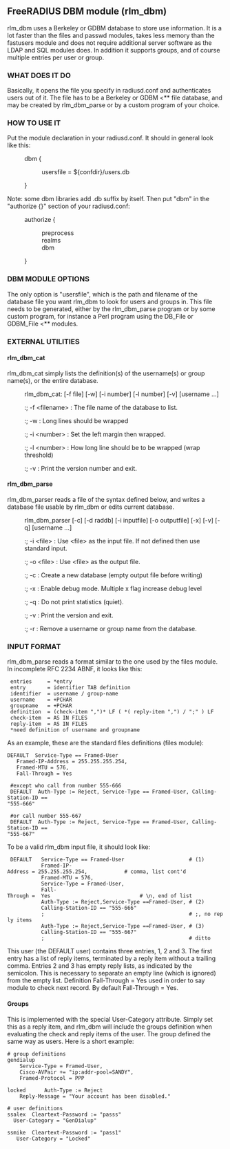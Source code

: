 ==FreeRADIUS DBM module (rlm_dbm)==

rlm_dbm uses a Berkeley or GDBM database to store use information. It is a lot faster than the files and passwd modules, takes less memory than the fastusers module and does not require additional server software as the LDAP and SQL modules does. In addition it supports groups, and of course multiple entries per user or group.

===WHAT DOES IT DO===

Basically, it opens the file you specify in radiusd.conf and authenticates users out of it. The file has to be a Berkeley or GDBM &lt;** file database, and may be created by rlm_dbm_parse or by a custom program of your choice. 

===HOW TO USE IT===

Put the module declaration in your radiusd.conf. It should in general look like this:
: dbm {
:: usersfile = ${confdir}/users.db
: }

Note: some dbm libraries add .db suffix by itself.
Then put "dbm" in the "authorize {}" section of your radiusd.conf:
: authorize {
:: preprocess
:: realms
:: dbm
: }

===DBM MODULE OPTIONS===

The only option is "usersfile", which is the path and filename of the database file you want rlm_dbm to look for users and groups in. This file needs to be generated, either by the rlm_dbm_parse program or by some custom program, for instance a Perl program using the DB_File or GDBM_File &lt;** modules.

===EXTERNAL UTILITIES===

====rlm_dbm_cat====

rlm_dbm_cat simply lists the definition(s) of the username(s) or group name(s), or the entire database.

: rlm_dbm_cat: [-f file] [-w] [-i number] [-l number] [-v] [username ...]
::; -f &lt;filename&gt; : The file name of the database to list.
::; -w : Long lines should be wrapped
::; -i &lt;number&gt; : Set the left margin then wrapped.
::; -l &lt;number&gt; : How long line should be to be wrapped (wrap threshold)
::; -v : Print the version number and exit.

====rlm_dbm_parse====

rlm_dbm_parser reads a file of the syntax defined below, and writes a database file usable by rlm_dbm or edits current database.

: rlm_dbm_parser [-c] [-d raddb] [-i inputfile] [-o outputfile] [-x] [-v] [-q] [username ...]
::; -i &lt;file&gt; : Use &lt;file&gt; as the input file. If not defined then use standard input.
::; -o &lt;file&gt; : Use &lt;file&gt; as the output file.
::; -c : Create a new database (empty output file before writing)
::; -x : Enable debug mode.  Multiple x flag increase debug level
::; -q : Do not print statistics (quiet).
::; -v : Print the version and exit.
::; -r : Remove a username or group name from the database.

===INPUT FORMAT===

rlm_dbm_parse reads a format similar to the one used by the files module. In incomplete RFC 2234 ABNF, it looks like this:
  entries     = *entry
  entry       = identifier TAB definition
  identifier  = username / group-name
  username    = +PCHAR
  groupname   = +PCHAR
  definition  = (check-item ",")* LF ( *( reply-item ",") / ";" ) LF
  check-item  = AS IN FILES
  reply-item  = AS IN FILES
  *need definition of username and groupname

As an example, these are the standard files definitions (files module):
 DEFAULT  Service-Type == Framed-User
    Framed-IP-Address = 255.255.255.254,
    Framed-MTU = 576,
    Fall-Through = Yes

  #except who call from number 555-666
  DEFAULT  Auth-Type := Reject, Service-Type == Framed-User, Calling-Station-ID ==
 "555-666"

  #or call number 555-667
  DEFAULT  Auth-Type := Reject, Service-Type == Framed-User, Calling-Station-ID ==
 "555-667"

To be a valid rlm_dbm input file, it should look like:
  DEFAULT   Service-Type == Framed-User                     # (1)
            Framed-IP-Address = 255.255.255.254,            # comma, list cont'd
            Framed-MTU = 576,
            Service-Type = Framed-User,
            Fall-Through =  Yes                             # \n, end of list
            Auth-Type := Reject,Service-Type ==Framed-User, # (2)
            Calling-Station-ID == "555-666"
            ;                                               # ;, no reply items
            Auth-Type := Reject,Service-Type ==Framed-User, # (3)
            Calling-Station-ID == "555-667"
            ;                                               # ditto

This user (the DEFAULT user) contains three entries, 1, 2 and 3. The first entry has a list of reply items, terminated by a reply item without a trailing comma. Entries 2 and 3 has empty reply lists, as indicated by the semicolon. This is necessary to separate an empty line (which is ignored) from the empty list. Definition Fall-Through = Yes used in order to say module to check next record. By default Fall-Through = Yes.

====Groups====

This is implemented with the special User-Category attribute. Simply set this as a reply item, and rlm_dbm will include the groups definition when evaluating the check and reply items of the user. The group defined the same way as users. Here is a short example:
 # group definitions
 gendialup
     Service-Type = Framed-User,
     Cisco-AVPair += "ip:addr-pool=SANDY",
     Framed-Protocol = PPP

 locked      Auth-Type := Reject
     Reply-Message = "Your account has been disabled."

 # user definitions
 ssalex  Cleartext-Password := "passs"
   User-Category = "GenDialup"

 ssmike  Cleartext-Password := "pass1"
    User-Category = "Locked"
